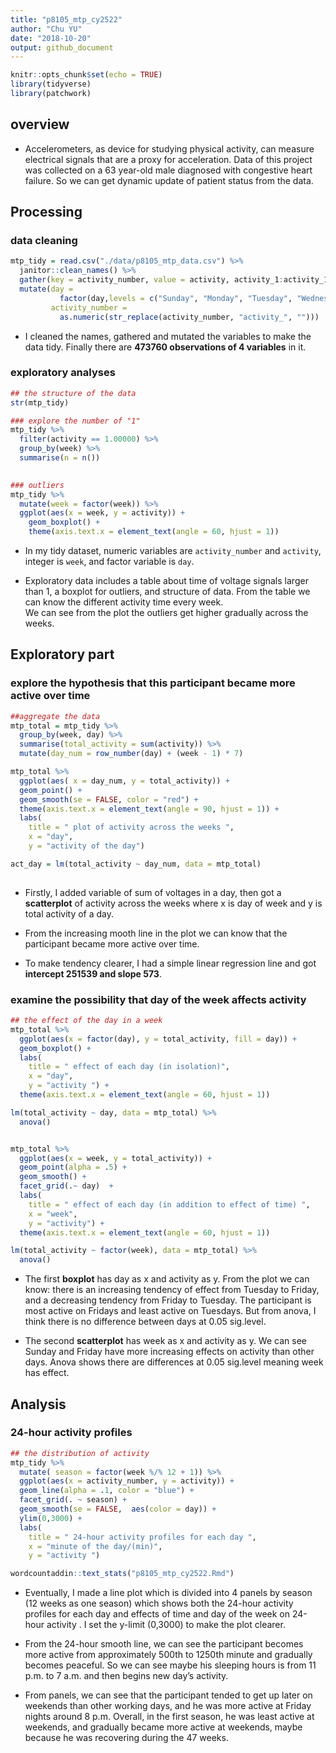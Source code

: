 ```yaml
---
title: "p8105_mtp_cy2522"
author: "Chu YU"
date: "2018-10-20"
output: github_document
---
```


```r
knitr::opts_chunk$set(echo = TRUE)
library(tidyverse)
library(patchwork)
```

## overview

- Accelerometers, as device for studying physical activity, can measure electrical signals that are a proxy for acceleration. Data of this project was collected on a 63 year-old male diagnosed with congestive heart failure. So we can get dynamic update of patient status from the data.

## Processing
### data cleaning
```r
mtp_tidy = read.csv("./data/p8105_mtp_data.csv") %>%
  janitor::clean_names() %>%
  gather(key = activity_number, value = activity, activity_1:activity_1440 ) %>%
  mutate(day = 
           factor(day,levels = c("Sunday", "Monday", "Tuesday", "Wednesday", "Thursday", "Friday", "Saturday")),
         activity_number = 
           as.numeric(str_replace(activity_number, "activity_", "")))
```

- I cleaned the names, gathered and mutated the variables to make the data tidy. Finally there are **473760 observations of 4 variables** in it.


### exploratory analyses
```r
## the structure of the data
str(mtp_tidy)

### explore the number of "1"
mtp_tidy %>%
  filter(activity == 1.00000) %>%
  group_by(week) %>% 
  summarise(n = n())
  

### outliers
mtp_tidy %>%
  mutate(week = factor(week)) %>%
  ggplot(aes(x = week, y = activity)) +
    geom_boxplot() +
    theme(axis.text.x = element_text(angle = 60, hjust = 1))
```

- In my tidy dataset, numeric variables are `activity_number` and `activity`, integer is `week`, and factor variable is `day`.

- Exploratory data includes a table about time of voltage signals larger than 1, a boxplot for outliers, and structure of data. 
  From the table we can know the different activity time every week.  
  We can see from the plot the outliers get higher gradually across the weeks.



## Exploratory part 
###  explore the hypothesis that this participant became more active over time
```r
##aggregate the data
mtp_total = mtp_tidy %>%
  group_by(week, day) %>%
  summarise(total_activity = sum(activity)) %>%
  mutate(day_num = row_number(day) + (week - 1) * 7) 

mtp_total %>%
  ggplot(aes( x = day_num, y = total_activity)) +
  geom_point() +
  geom_smooth(se = FALSE, color = "red") +
  theme(axis.text.x = element_text(angle = 90, hjust = 1)) +
  labs( 
    title = " plot of activity across the weeks ",
    x = "day",
    y = "activity of the day")

act_day = lm(total_activity ~ day_num, data = mtp_total)
  
```

- Firstly, I added variable of sum of voltages in a day, then got a **scatterplot** of activity across the weeks where x is day of week and y is total activity of a day. 

- From the increasing mooth line in the plot we can know that the participant became more active over time. 

- To make tendency clearer, I had a simple linear regression line and got **intercept 251539 and slope 573**.


### examine the possibility that day of the week affects activity
```r
## the effect of the day in a week
mtp_total %>%
  ggplot(aes(x = factor(day), y = total_activity, fill = day)) +
  geom_boxplot() +
  labs( 
    title = " effect of each day (in isolation)",
    x = "day",
    y = "activity ") +
  theme(axis.text.x = element_text(angle = 60, hjust = 1))

lm(total_activity ~ day, data = mtp_total) %>%
  anova()


mtp_total %>%
  ggplot(aes(x = week, y = total_activity)) +
  geom_point(alpha = .5) +
  geom_smooth() +
  facet_grid(.~ day)  +
  labs( 
    title = " effect of each day (in addition to effect of time) ",
    x = "week",
    y = "activity") +
  theme(axis.text.x = element_text(angle = 60, hjust = 1))

lm(total_activity ~ factor(week), data = mtp_total) %>%
  anova()
```


- The first **boxplot** has day as x and activity as y. 
From the plot we can know: there is an increasing tendency of effect from Tuesday to Friday, and a decreasing tendency from Friday to Tuesday. 
The participant is most active on Fridays and least active on Tuesdays. But from anova, I think there is no difference between days at 0.05 sig.level.
  
- The second **scatterplot** has week as x and activity as y. We can see Sunday and Friday have more increasing effects on activity than other days. 
Anova shows there are differences at 0.05 sig.level meaning week  has effect.
  
## Analysis
### 24-hour activity profiles
```r
## the distribution of activity
mtp_tidy %>%
  mutate( season = factor(week %/% 12 + 1)) %>%
  ggplot(aes(x = activity_number, y = activity)) +
  geom_line(alpha = .1, color = "blue") +
  facet_grid(. ~ season) +
  geom_smooth(se = FALSE,  aes(color = day)) +
  ylim(0,3000) +
  labs( 
    title = " 24-hour activity profiles for each day ",
    x = "minute of the day/(min)",
    y = "activity ") 

wordcountaddin::text_stats("p8105_mtp_cy2522.Rmd")
```

 - Eventually, I made a line plot which is divided into 4 panels by season (12 weeks as one season) which shows both the 24-hour activity profiles for each day and effects of time and day of the week on 24-hour activity . I set the y-limit (0,3000) to make the plot clearer.
 
- From the 24-hour smooth line, we can see the participant becomes more active from approximately 500th to 1250th minute and gradually becomes peaceful. 
So we can see maybe his sleeping hours is from 11 p.m. to 7 a.m. and then begins new day’s activity. 

- From panels, we can see that the participant tended to get up later on weekends than other working days, and he was more active at Friday nights around 8 p.m. 
Overall, in the first season, he was least active at weekends, and gradually became more active at weekends, maybe because he was recovering during the 47 weeks.

